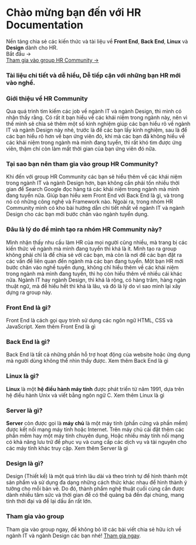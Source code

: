 
<div className="home-content">
  <div className="content-container">
    <FadeIn delay={0.1}>
      <h1 className="headline">Chào mừng bạn đến với <span className="nx-inline nx-bg-gradient-to-r nx-from-[var(--color-primary)] nx-via-[var(--color-secondary)] nx-to-[var(--color-complementary)] nx-bg-clip-text nx-text-transparent">HR Documentation</span></h1>
    </FadeIn>
    <FadeIn delay={0.2}>
      <div className="subtitle">Nền tảng chia sẻ các kiến thức và tài liệu về <strong>Front End</strong>, <strong>Back End</strong>, <strong>Linux</strong> và <strong>Design</strong> dành cho HR.</div>
    </FadeIn>
    <div className="button-action">
      <FadeIn delay={0.3}>
        <div className="button-start">
          <Link href="/start">Bắt đầu →</Link>
        </div>
      </FadeIn>
      <FadeIn delay={0.4}>
        <div className="button-follow">
          <a href="https://www.facebook.com/groups/xomhr" target="_blank">Tham gia vào group HR Community →</a>
        </div>
      </FadeIn>
    </div>
  </div>

<style jsx>{`
  :global(#docs-card) {
    background-image: url(/documentation-card.png);
    background-size: cover;
    color: #000;
    text-shadow: 0 0 1rem rgba(0, 0, 0, 0.2);
  }
  :global(.dark #docs-card) {
    filter: brightness(70%);
  }
  @media screen and (max-width: 1024px) {
    :global(#docs-card) {
      aspect-ratio: 135/86;
    }
  }
  @media screen and (max-width: 768px) {
    :global(#docs-card) {
      background-position: -226px 0;
      background-size: 250%;
      min-height: 348px;
      width: 100%;
      aspect-ratio: auto;
    }
  }
`}</style>

  <div className="features-container">
    <div className="content-container">
      <Features>
        <Feature large centered id="docs-card">
          <h3>Tài liệu chi tiết và dễ hiểu, Dễ tiếp cận với những bạn HR mới vào nghề.</h3>
        </Feature>
        <Feature centered>
          <div className="h-full flex flex-col justify-between">
            <h3>Giới thiệu về HR Community</h3>
            <p>Qua quá trình tìm kiếm các job về ngành IT và ngành Design, thì mình có nhận thấy rằng. Có rất ít bạn hiểu về các khái niệm trong ngành này, nên vì thế mình sẽ chia sẻ thêm một số kinh nghiệm giúp các bạn hiểu rõ về ngành IT và ngành Design này nhé, trước là để các bạn lấy kinh nghiệm, sau là để các bạn hiểu rõ hơn về bạn ứng viên đó, khi mà các bạn đã không hiểu về các khái niệm trong ngành mà mình đang tuyển, thì rất khó tìm được ứng viên, thậm chí còn làm mất thời gian của bạn ứng viên đó nữa.</p>
          </div>
        </Feature>
        <Feature>
          <h3>Tại sao bạn nên tham gia vào group HR Community?</h3>
          <p>Khi đến với group HR Community các bạn sẽ hiểu thêm về các khái niệm trong ngành IT và ngành Design hơn, bạn không cần phải tốn nhiều thời gian để Search Google đọc hàng tá các khái niệm trong ngành mà mình đang tuyển nữa. Giúp bạn hiểu xem Front End với Back End là gì, và trong nó có những công nghệ và Framework nào. Ngoài ra, trong nhóm HR Community mình có kho bài hướng dẫn chi tiết nhất về ngành IT và ngành Design cho các bạn mới bước chân vào ngành tuyển dụng.</p>
        </Feature>
        <Feature large>
          <h3>Đâu là lý do để mình tạo ra nhóm HR Community này?</h3>
          <p>Mình nhận thấy nhu cầu làm HR của mọi người cũng nhiều, mà trang bị các kiến thức về ngành mà mình đang tuyển thì khá là ít. Mình tạo ra group không phải chỉ là để chia sẻ với các bạn, mà còn là nơi để các bạn đặt ra các vấn đề liên quan đến ngành mà các bạn đang tuyển. Một bạn HR mới bước chân vào nghề tuyển dụng, không chỉ hiểu thêm về các khái niệm trong ngành mà mình đang tuyển, thì họ còn hiểu thêm về nhiều cái khác nữa. Ngành IT hay ngành Design, thì khá là rộng, có hàng trăm, hàng ngàn thuật ngữ, mà để hiểu hết thì khá là lâu, và đó là lý do vì sao mình lại xây dựng ra group này.</p>
        </Feature>
        <Feature>
          <h3>Front End là gì?</h3>
          <p>Front End là cách gọi quy trình sử dụng các ngôn ngữ HTML, CSS và JavaScript. <Link href="/front-end">Xem thêm Front End là gì</Link></p>
        </Feature>
        <Feature>
          <h3>Back End là gì?</h3>
          <p>Back End là tất cả những phần hỗ trợ hoạt động của website hoặc ứng dụng mà người dùng không thể nhìn thấy được. <Link href="/back-end">Xem thêm Back End là gì</Link></p>
        </Feature>
        <Feature>
          <h3>Linux là gì?</h3>
          <p><b>Linux</b> là một <b>hệ điều hành máy tính</b> được phát triển từ năm 1991, dựa trên hệ điều hành Unix và viết bằng ngôn ngữ C. <Link href="/linux">Xem thêm Linux là gì</Link></p>
        </Feature>
        <Feature>
          <h3>Server là gì?</h3>
          <p><b>Server</b> còn được gọi là <b>máy chủ</b> là một máy tính (phần cứng và phần mềm) được kết nối mạng máy tính hoặc Internet. Trên máy chủ cài đặt thêm các phần mềm hay một máy tính chuyên dụng. Hoặc nhiều máy tính nối mạng có khả năng lưu trữ để phục vụ và cung cấp các dịch vụ và tài nguyên cho các máy tính khác truy cập. <Link href="/linux/server">Xem thêm Server là gì</Link></p>
        </Feature>
        <Feature>
          <h3>Design là gì?</h3>
          <p>Design (Thiết kế) là một quá trình lâu dài và theo trình tự để hình thành một sản phẩm và sử dụng đa dạng những cách thức khác nhau để hình thành ý tưởng cho mỗi bản vẽ. Do đó, thành phẩm nghệ thuật cuối cùng cần được dành nhiều tâm sức và thời gian để có thể quảng bá đến đại chúng, mang tính thời đại và để lại dấu ấn rất lớn.</p>
        </Feature>
        <Feature>
          <h3>Tham gia vào group</h3>
          <p>Tham gia vào group ngay, để không bỏ lỡ các bài viết chia sẻ hữu ích về ngành IT và ngành Design các bạn nhé! <a href="https://www.facebook.com/groups/xomhr" target="_blank">Tham gia ngay</a>.</p>
        </Feature>
      </Features>
    </div>
  </div>
</div>

